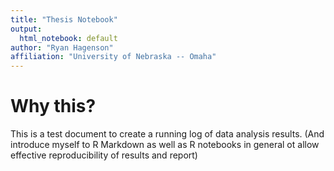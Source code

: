 ```yaml
---
title: "Thesis Notebook"
output:
  html_notebook: default
author: "Ryan Hagenson"
affiliation: "University of Nebraska -- Omaha"
---
```


# Why this?
This is a test document to create a running log of data analysis results. (And introduce myself to R Markdown as well as R notebooks in general ot allow effective reproducibility of results and report)

<!-- This is an [R Markdown](http://rmarkdown.rstudio.com) Notebook. When you execute code within the notebook, the results appear beneath the code. -->

<!-- Try executing this chunk by clicking the *Run* button within the chunk or by placing your cursor inside it and pressing *Ctrl+Shift+Enter*. -->

<!-- ```{r} -->
<!-- plot(cars) -->
<!-- ``` -->

<!-- Add a new chunk by clicking the *Insert Chunk* button on the toolbar or by pressing *Ctrl+Alt+I*. -->

<!-- When you save the notebook, an HTML file containing the code and output will be saved alongside it (click the *Preview* button or press *Ctrl+Shift+K* to preview the HTML file). -->

